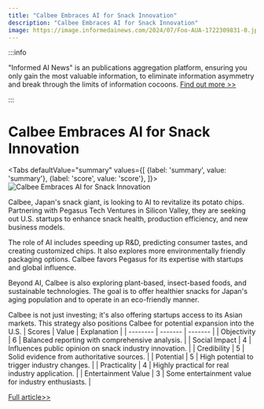 ```yaml
---
title: "Calbee Embraces AI for Snack Innovation"
description: "Calbee Embraces AI for Snack Innovation"
image: https://image.informedainews.com/2024/07/Foo-AUA-1722309831-0.jpg
---
```



:::info

"Informed AI News" is an publications aggregation platform, ensuring you only gain the most valuable information, to eliminate information asymmetry and break through the limits of information cocoons.  [Find out more >>](/)

:::

# Calbee Embraces AI for Snack Innovation


<Tabs
	defaultValue="summary"
	values={[
	{label: 'summary', value: 'summary'},
	{label: 'score', value: 'score'},
]}>
<TabItem value="summary">
<img
  src="https://image.informedainews.com/2024/07/Foo-AUA-1722309831-0.jpg"
  alt="Calbee Embraces AI for Snack Innovation"
/>



Calbee, Japan's snack giant, is looking to AI to revitalize its potato chips. Partnering with Pegasus Tech Ventures in Silicon Valley, they are seeking out U.S. startups to enhance snack health, production efficiency, and new business models.

The role of AI includes speeding up R&D, predicting consumer tastes, and creating customized chips. It also explores more environmentally friendly packaging options. Calbee favors Pegasus for its expertise with startups and global influence.

Beyond AI, Calbee is also exploring plant-based, insect-based foods, and sustainable technologies. The goal is to offer healthier snacks for Japan's aging population and to operate in an eco-friendly manner.

Calbee is not just investing; it's also offering startups access to its Asian markets. This strategy also positions Calbee for potential expansion into the U.S.
</TabItem>
<TabItem value="score">
	| Scores     | Value   | Explanation |
	| -------- | ------- | ------- |
	| Objectivity  | 6    | Balanced reporting with comprehensive analysis.    |
	| Social Impact | 4     | Influences public opinion on snack industry innovation.    |
	| Credibility    | 5    | Solid evidence from authoritative sources.    |
	| Potential    | 5    | High potential to trigger industry changes.    |
	| Practicality    | 4    | Highly practical for real industry application.    |
	| Entertainment Value    | 3    | Some entertainment value for industry enthusiasts.    |
</TabItem>
</Tabs>

[Full article>>](https://asia.nikkei.com/Business/Food-Beverage/Japan-snack-giant-Calbee-looks-to-bring-AI-to-potato-chips)
